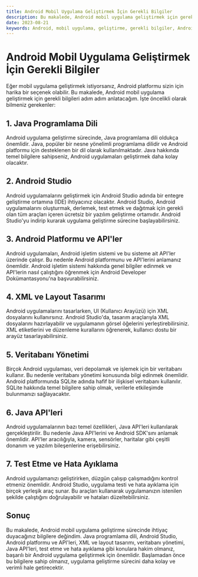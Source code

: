 ```yaml
---
title: Android Mobil Uygulama Geliştirmek İçin Gerekli Bilgiler
description: Bu makalede, Android mobil uygulama geliştirmek için gerekli bilgileri bulabilirsiniz.
date: 2023-08-21
keywords: Android, mobil uygulama, geliştirme, gerekli bilgiler, Android geliştirme
---
```


# Android Mobil Uygulama Geliştirmek İçin Gerekli Bilgiler

Eğer mobil uygulama geliştirmek istiyorsanız, Android platformu sizin için harika bir seçenek olabilir. Bu makalede, Android mobil uygulama geliştirmek için gerekli bilgileri adım adım anlatacağım. İşte öncelikli olarak bilmeniz gerekenler:

## 1. Java Programlama Dili

Android uygulama geliştirme sürecinde, Java programlama dili oldukça önemlidir. Java, popüler bir nesne yönelimli programlama dilidir ve Android platformu için desteklenen bir dil olarak kullanılmaktadır. Java hakkında temel bilgilere sahipseniz, Android uygulamaları geliştirmek daha kolay olacaktır.

## 2. Android Studio

Android uygulamalarını geliştirmek için Android Studio adında bir entegre geliştirme ortamına (IDE) ihtiyacınız olacaktır. Android Studio, Android uygulamalarını oluşturmak, derlemek, test etmek ve dağıtmak için gerekli olan tüm araçları içeren ücretsiz bir yazılım geliştirme ortamıdır. Android Studio'yu indirip kurarak uygulama geliştirme sürecine başlayabilirsiniz.

## 3. Android Platformu ve API'ler

Android uygulamaları, Android işletim sistemi ve bu sisteme ait API'ler üzerinde çalışır. Bu nedenle Android platformunu ve API'lerini anlamanız önemlidir. Android işletim sistemi hakkında genel bilgiler edinmek ve API'lerin nasıl çalıştığını öğrenmek için Android Developer Dokümantasyonu'na başvurabilirsiniz.

## 4. XML ve Layout Tasarımı

Android uygulamalarını tasarlarken, UI (Kullanıcı Arayüzü) için XML dosyalarını kullanırsınız. Android Studio'da, tasarım araçlarıyla XML dosyalarını hazırlayabilir ve uygulamanın görsel öğelerini yerleştirebilirsiniz. XML etiketlerini ve düzenleme kurallarını öğrenerek, kullanıcı dostu bir arayüz tasarlayabilirsiniz.

## 5. Veritabanı Yönetimi

Birçok Android uygulaması, veri depolamak ve işlemek için bir veritabanı kullanır. Bu nedenle veritabanı yönetimi konusunda bilgi edinmek önemlidir. Android platformunda SQLite adında hafif bir ilişkisel veritabanı kullanılır. SQLite hakkında temel bilgilere sahip olmak, verilerle etkileşimde bulunmanızı sağlayacaktır.

## 6. Java API'leri

Android uygulamalarının bazı temel özellikleri, Java API'leri kullanılarak gerçekleştirilir. Bu nedenle Java API'lerini ve Android SDK'sını anlamak önemlidir. API'ler aracılığıyla, kamera, sensörler, haritalar gibi çeşitli donanım ve yazılım bileşenlerine erişebilirsiniz.

## 7. Test Etme ve Hata Ayıklama

Android uygulamanızı geliştirirken, düzgün çalışıp çalışmadığını kontrol etmeniz önemlidir. Android Studio, uygulama testi ve hata ayıklama için birçok yerleşik araç sunar. Bu araçları kullanarak uygulamanızın istenilen şekilde çalıştığını doğrulayabilir ve hataları düzeltebilirsiniz.

## Sonuç

Bu makalede, Android mobil uygulama geliştirme sürecinde ihtiyaç duyacağınız bilgilere değindim. Java programlama dili, Android Studio, Android platformu ve API'leri, XML ve layout tasarımı, veritabanı yönetimi, Java API'leri, test etme ve hata ayıklama gibi konulara hakim olmanız, başarılı bir Android uygulama geliştirmek için önemlidir. Başlamadan önce bu bilgilere sahip olmanız, uygulama geliştirme sürecini daha kolay ve verimli hale getirecektir.
